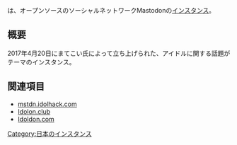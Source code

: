 {{infobox instance
|Name = {{Ruby|Mastodol|マストドル}}
|Domain = https://mastodol.jp
|Country = 日本
|Admin = [https://mastodol.jp/@matekoi まてこい]
|Start = 2017年4月20日
|Kifu = なし
|Alias = 不明
}}{{Ruby|'''Mastodol'''|マストドル}}は、オープンソースのソーシャルネットワークMastodonの[[インスタンス]]。

== 概要 ==
2017年4月20日にまてこい氏によって立ち上げられた、アイドルに関する話題がテーマのインスタンス。

== 関連項目 ==
* [[mstdn.idolhack.com]]
* [[Idolon.club]]
* [[Idoldon.com]]

[[Category:日本のインスタンス]]